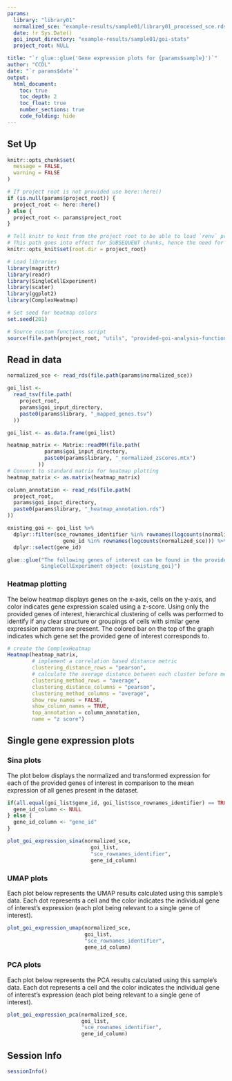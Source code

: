 ```yaml
---
params:
  library: "library01"
  normalized_sce: "example-results/sample01/library01_processed_sce.rds"
  date: !r Sys.Date()
  goi_input_directory: "example-results/sample01/goi-stats"
  project_root: NULL

title: "`r glue::glue('Gene expression plots for {params$sample}')`"
author: "CCDL"
date: "`r params$date`"
output: 
  html_document:
    toc: true
    toc_depth: 2
    toc_float: true
    number_sections: true
    code_folding: hide
---
```


## Set Up

```r
knitr::opts_chunk$set(
  message = FALSE,
  warning = FALSE
)

# If project root is not provided use here::here() 
if (is.null(params$project_root)) {
  project_root <- here::here()
} else {
  project_root <- params$project_root
} 

# Tell knitr to knit from the project root to be able to load `renv` properly
# This path goes into effect for SUBSEQUENT chunks, hence the need for 2 chunks
knitr::opts_knit$set(root.dir = project_root)
```

```r
# Load libraries
library(magrittr)
library(readr)
library(SingleCellExperiment)
library(scater)
library(ggplot2)
library(ComplexHeatmap)

# Set seed for heatmap colors
set.seed(201)

# Source custom functions script
source(file.path(project_root, "utils", "provided-goi-analysis-functions.R"))
```

## Read in data

```r
normalized_sce <- read_rds(file.path(params$normalized_sce))

goi_list <-
  read_tsv(file.path(
    project_root,
    params$goi_input_directory,
    paste0(params$library, "_mapped_genes.tsv")
  ))

goi_list <- as.data.frame(goi_list)
```

```r
heatmap_matrix <- Matrix::readMM(file.path(
            params$goi_input_directory,
            paste0(params$library, "_normalized_zscores.mtx")
          ))
# Convert to standard matrix for heatmap plotting
heatmap_matrix <- as.matrix(heatmap_matrix)

column_annotation <- read_rds(file.path(
  project_root,
  params$goi_input_directory,
  paste0(params$library, "_heatmap_annotation.rds")
))
```

```r
existing_goi <- goi_list %>%
  dplyr::filter(sce_rownames_identifier %in% rownames(logcounts(normalized_sce)) | 
                  gene_id %in% rownames(logcounts(normalized_sce))) %>%
  dplyr::select(gene_id)

glue::glue("The following genes of interest can be found in the provided 
           SingleCellExperiment object: {existing_goi}")
```

### Heatmap plotting

The below heatmap displays genes on the x-axis, cells on the y-axis, and color indicates gene expression scaled using a z-score. 
Using only the provided genes of interest, hierarchical clustering of cells was performed to identify if any clear structure or groupings of cells with similar gene expression patterns are present. 
The colored bar on the top of the graph indicates which gene set the provided gene of interest corresponds to. 

```r
# create the ComplexHeatmap
Heatmap(heatmap_matrix,
        # implement a correlation based distance metric
        clustering_distance_rows = "pearson",
        # calculate the average distance between each cluster before merging
        clustering_method_rows = "average",
        clustering_distance_columns = "pearson",
        clustering_method_columns = "average",
        show_row_names = FALSE,
        show_column_names = TRUE,
        top_annotation = column_annotation,
        name = "z score")
```

## Single gene expression plots

### Sina plots

The plot below displays the normalized and transformed expression for each of the provided
genes of interest in comparison to the mean expression of all genes present in the dataset. 

```r
if(all.equal(goi_list$gene_id, goi_list$sce_rownames_identifier) == TRUE) {
  gene_id_column <- NULL
} else {
  gene_id_column <- "gene_id"
}

plot_goi_expression_sina(normalized_sce,
                           goi_list,
                           "sce_rownames_identifier",
                           gene_id_column)
```

### UMAP plots

Each plot below represents the UMAP results calculated using this sample's data.
Each dot represents a cell and the color indicates the individual gene of interest's expression (each plot being relevant to a single gene of interest).

```r
plot_goi_expression_umap(normalized_sce,
                         goi_list,
                         "sce_rownames_identifier",
                         gene_id_column)
```

### PCA plots

Each plot below represents the PCA results calculated using this sample's data.
Each dot represents a cell and the color indicates the individual gene of interest's expression (each plot being relevant to a single gene of interest).

```r
plot_goi_expression_pca(normalized_sce,
                        goi_list,
                        "sce_rownames_identifier",
                        gene_id_column)
```

## Session Info

```r
sessionInfo()
```

